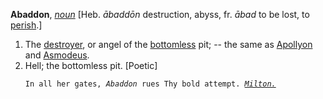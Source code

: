 '''Abaddon''', ''[[noun (part of speech)|noun]]'' [Heb. ''&amacr;badd&omacr;n'' destruction, abyss, fr. ''&amacr;bad'' to be lost, to [[perish]].]

<ol>
<li>The [[destroyer]], or angel of the [[bottomless]] pit; -- the same as [[Apollyon]] and [[Asmodeus]].

<li> Hell; the bottomless pit. [Poetic]

<code>In all her gates, ''Abaddon'' rues Thy bold attempt. ''[[Milton. (source)|Milton.]]''</code>
</ol>